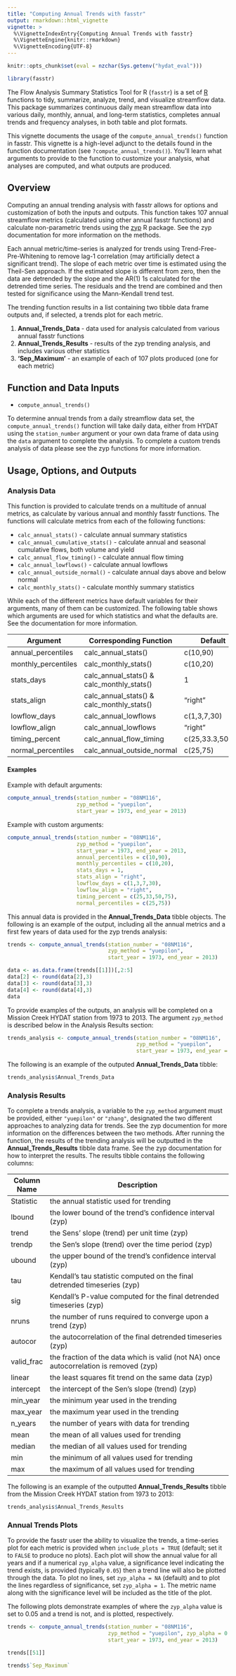 ```yaml
---
title: "Computing Annual Trends with fasstr"
output: rmarkdown::html_vignette
vignette: >
  %\VignetteIndexEntry{Computing Annual Trends with fasstr}
  %\VignetteEngine{knitr::rmarkdown}
  %\VignetteEncoding{UTF-8}
---
```

  

```r
knitr::opts_chunk$set(eval = nzchar(Sys.getenv("hydat_eval")))
```

```r
library(fasstr)
```


The Flow Analysis Summary Statistics Tool for R (`fasstr`) is a set of [R](http://www.r-project.org) functions to tidy, summarize, analyze, trend, and visualize streamflow data. This package summarizes continuous daily mean streamflow data into various daily, monthly, annual, and long-term statistics, completes annual trends and frequency analyses, in both table and plot formats.

This vignette documents the usage of the `compute_annual_trends()` function in fasstr. This vignette is a high-level adjunct to the details found in the function documentation (see `?compute_annual_trends()`). You’ll learn what arguments to provide to the function to customize your analysis, what analyses are computed, and what outputs are produced.


## Overview

Computing an annual trending analysis with fasstr allows for options and customization of both the inputs and outputs. This function takes 107 annual streamflow metrics (calculated using other annual fasstr functions) and calculate non-parametric trends using the [zyp](https://cran.r-project.org/web/packages/zyp/index.html) R package. See the zyp documentation for more information on the methods.

Each annual metric/time-series is analyzed for trends using Trend-Free-Pre-Whitening to remove lag-1 correlation (may artificially detect a significant trend). The slope of each metric over time is estimated using the Theil-Sen approach. If the estimated slope is different from zero, then the data are detrended by the slope and the AR(1) 1s calculated for the detrended time series. The residuals and the trend are combined and
then tested for significance using the Mann-Kendall trend test.

The trending function results in a list containing two tibble data frame outputs and, if selected, a trends plot for each metric.

1) **Annual_Trends_Data** - data used for analysis calculated from various annual fasstr functions
2) **Annual_Trends_Results** - results of the zyp trending analysis, and includes various other statistics
3) **'Sep_Maximum'** - an example of each of 107 plots produced (one for each metric)


## Function and Data Inputs

- `compute_annual_trends()`

To determine annual trends from a daily streamflow data set, the `compute_annual_trends()` function will take daily data, either from HYDAT using the `station_number` argument or your own data frame of data using the `data` argument to complete the analysis. To complete a custom trends analysis of data please see the zyp functions for more information.


## Usage, Options, and Outputs

### Analysis Data

This function is provided to calculate trends on a multitude of annual metrics, as calculate by various annual and monthly fasstr functions.  The functions will calculate metrics from each of the following functions:

- `calc_annual_stats()` - calculate annual summary statistics
- `calc_annual_cumulative_stats()` - calculate annual and seasonal cumulative flows, both volume and yield
- `calc_annual_flow_timing()` - calculate annual flow timing
- `calc_annual_lowflows()` - calculate annual lowflows
- `calc_annual_outside_normal()` - calculate annual days above and below normal
- `calc_monthly_stats()` - calculate monthly summary statistics

While each of the different metrics have default variables for their arguments, many of them can be customized.  The following table shows which arguments are used for which statistics and what the defaults are.  See the documentation for more information.

Argument             | Corresponding Function     |  Default
---------------------|----------------------|----------------------------------------------
annual_percentiles   | calc_annual_stats()  | c(10,90)
monthly_percentiles  | calc_monthly_stats() | c(10,20)
stats_days       	   | calc_annual_stats() & calc_monthly_stats() | 1
stats_align      	   | calc_annual_stats() & calc_monthly_stats() | "right"
lowflow_days      	 | calc_annual_lowflows | c(1,3,7,30)
lowflow_align        | calc_annual_lowflows | "right"
timing_percent       | calc_annual_flow_timing | c(25,33.3,50,75)
normal_percentiles   | calc_annual_outside_normal | c(25,75)

#### Examples

Example with default arguments:

```r
compute_annual_trends(station_number = "08NM116",
                      zyp_method = "yuepilon",
                      start_year = 1973, end_year = 2013)
```

Example with custom arguments:

```r
compute_annual_trends(station_number = "08NM116",
                      zyp_method = "yuepilon",
                      start_year = 1973, end_year = 2013,
                      annual_percentiles = c(10,90),
                      monthly_percentiles = c(10,20),
                      stats_days = 1,
                      stats_align = "right",
                      lowflow_days = c(1,3,7,30),
                      lowflow_align = "right",
                      timing_percent = c(25,33,50,75),
                      normal_percentiles = c(25,75))
```


This annual data is provided in the **Annual_Trends_Data** tibble objects.  The following is an example of the output, including all the annual metrics and a first few years of data used for the zyp trends analysis:

```r
trends <- compute_annual_trends(station_number = "08NM116",
                                zyp_method = "yuepilon",
                                start_year = 1973, end_year = 2013)

data <- as.data.frame(trends[[1]])[,2:5]
data[2] <- round(data[2],3)
data[3] <- round(data[3],3)
data[4] <- round(data[4],3)
data
```


To provide examples of the outputs, an analysis will be completed on a Mission Creek HYDAT station from 1973 to 2013.  The argument `zyp_method` is described below in the Analysis Results section:

```r
trends_analysis <- compute_annual_trends(station_number = "08NM116",
                                         zyp_method = "yuepilon",
                                         start_year = 1973, end_year = 2013)
```

The following is an example of the outputed **Annual_Trends_Data** tibble:

```r
trends_analysis$Annual_Trends_Data
```

### Analysis Results

To complete a trends analysis, a variable to the `zyp_method` argument must be provided, either `"yuepilon"` or `"zhang"`, designated the two different approaches to analyzing data for trends.  See the zyp documention for more information on the differences between the two methods. After running the function, the results of the trending analysis will be outputted in the **Annual_Trends_Results** tibble data frame. See the zyp documentation for how to interpret the results. The results tibble contains the following columns:

Column Name   | Description
--------------|---------------------------------------------------------------------
Statistic   	| the annual statistic used for trending 
lbound      	| the lower bound of the trend's confidence interval (zyp)
trend       	| the Sens' slope (trend) per unit time (zyp)
trendp      	| the Sen's slope (trend) over the time period (zyp)
ubound      	| the upper bound of the trend's confidence interval (zyp)
tau         	| Kendall's tau statistic computed on the final detrended timeseries (zyp)
sig	          | Kendall's P-value computed for the final detrended timeseries (zyp)
nruns	        | the number of runs required to converge upon a trend (zyp)
autocor	      | the autocorrelation of the final detrended timeseries (zyp)
valid_frac  	| the fraction of the data which is valid (not NA) once autocorrelation is removed (zyp)
linear      	| the least squares fit trend on the same data (zyp)
intercept     | the intercept of the Sen's slope (trend) (zyp)
min_year    	| the minimum year used in the trending
max_year      | the maximum year used in the trending
n_years       | the number of years with data for trending
mean          | the mean of all values used for trending
median      	| the median of all values used for trending
min	          | the minimum of all values used for trending
max	          | the maximum of all values used for trending 


The following is an example of the outputted **Annual_Trends_Results** tibble from the Mission Creek HYDAT station from 1973 to 2013:

```r
trends_analysis$Annual_Trends_Results
```

### Annual Trends Plots

To provide the fasstr user the ability to visualize the trends, a time-series plot for each metric is provided when `include_plots = TRUE` (default; set it to `FALSE` to produce no plots). Each plot will show the annual value for all years and if a numerical `zyp_alpha` value, a significance level indicating the trend exists, is provided (typically `0.05`) then a trend line will also be plotted through the data.  To plot no lines, set `zyp_alpha = NA` (default) and to plot the lines regardless of significance, set `zyp_alpha = 1`. The metric name along with the significance level will be included as the title of the plot.

The following plots demonstrate examples of where the `zyp_alpha` value is set to 0.05 and a trend is not, and is plotted, respectively.

```r
trends <- compute_annual_trends(station_number = "08NM116",
                                zyp_method = "yuepilon", zyp_alpha = 0.05,
                                start_year = 1973, end_year = 2013)
```

```r
trends[[51]]
```

```r
trends$`Sep_Maximum`
```






